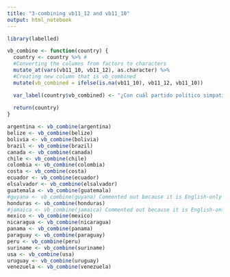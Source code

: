 ```yaml
---
title: "3-combining vb11_12 and vb11_10"
output: html_notebook
---
```


```r
library(labelled)

vb_combine <- function(country) {
  country <- country %>% #
  #Converting the columns from factors to characters
  mutate_at(vars(vb11_10, vb11_12), as.character) %>% 
  #Creating new column that is vb_combined
  mutate(vb_combined = ifelse(is.na(vb11_10), vb11_12, vb11_10))

  var_label(country$vb_combined) <- "¿Con cuál partido político simpatiza usted?"
  
  return(country)
}
```


```r
argentina <- vb_combine(argentina)
belize <- vb_combine(belize)
bolivia <- vb_combine(bolivia)
brazil <- vb_combine(brazil)
canada <- vb_combine(canada)
chile <- vb_combine(chile)
colombia <- vb_combine(colombia)
costa <- vb_combine(costa)
ecuador <- vb_combine(ecuador)
elsalvador <- vb_combine(elsalvador)
guatemala <- vb_combine(guatemala)
#guyana <- vb_combine(guyana) Commented out because it is English-only
honduras <- vb_combine(honduras)
#jamaica <- vb_combine(jamaica) Commented out because it is English-only
mexico <- vb_combine(mexico)
nicaragua <- vb_combine(nicaragua)
panama <- vb_combine(panama)
paraguay <- vb_combine(paraguay)
peru <- vb_combine(peru)
suriname <- vb_combine(suriname)
usa <- vb_combine(usa)
uruguay <- vb_combine(uruguay)
venezuela <- vb_combine(venezuela)
```